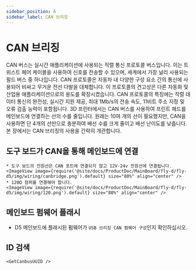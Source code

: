```yaml
---
sidebar_position: 6
sidebar_label: CAN 브리징
---
```






# CAN 브리징

CAN 버스는 실시간 애플리케이션에 사용되는 직렬 통신 프로토콜 버스입니다. 이는 트위스트 페어 케이블을 사용하여 신호를 전송할 수 있으며, 세계에서 가장 널리 사용되는 필드 버스 중 하나입니다. CAN 프로토콜은 자동차 내 다양한 구성 요소 간의 통신에 사용되어 비싸고 무거운 전선 다발을 대체합니다. 이 프로토콜의 견고성은 다른 자동화 및 산업용 애플리케이션으로의 용도를 확장시켰습니다. CAN 프로토콜의 특징에는 직렬 데이터 통신의 완전성, 실시간 지원 제공, 최대 1Mb/s의 전송 속도, 11비트 주소 지정 및 오류 검출 능력이 포함됩니다.
3D 프린터에서는 CAN 버스를 사용하여 프린트 헤드를 메인보드에 연결하는 선의 수를 줄입니다. 원래는 10여 개의 선이 필요했지만, CAN을 사용하면 단 4개의 선만으로 충분하여 배선 수를 크게 줄이고 배선 난이도를 낮춥니다.
본 장에서는 CAN 브리징의 사용을 간략히 개관합니다.

## 도구 보드가 CAN을 통해 메인보드에 연결

    * 도구 보드의 전원선은 CAN 포트에 연결되지 않고 12V-24v 전원선에 연결됩니다.
    <ImageView image={require('@site/docs/ProductDoc/MainBoard/fly-d/fly-d5/img/wiring/canbridge.png').default} size="80%" align="center" />
    * 120Ω 점퍼를 연결해야 합니다.
    <ImageView image={require('@site/docs/ProductDoc/MainBoard/fly-d/fly-d5/img/wiring/120.png').default} size="80%" align="center" />

## 메인보드 펌웨어 플래시

* D5 메인보드에 플래시된 펌웨어가 `USB 브리징 CAN 펌웨어 구성`인지 확인하십시오.


## ID 검색

    <GetCanbusUUID />